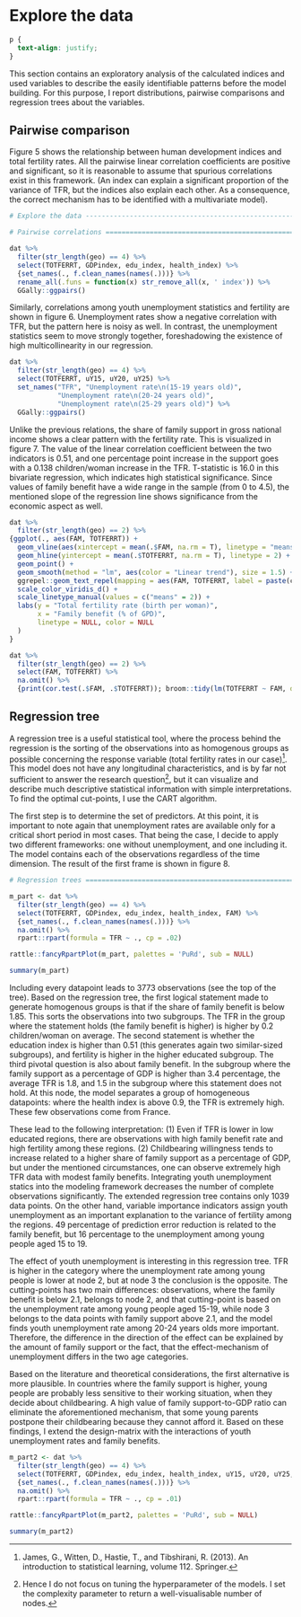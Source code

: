 # Explore the data {#Chapter-4}

```css
p {
  text-align: justify;
}
```


This section contains an exploratory analysis of the calculated indices and used variables to describe the easily identifiable patterns before the model building. For this purpose, I report distributions, pairwise comparisons and regression trees about the variables.

## Pairwise comparison

Figure 5 shows the relationship between human development indices and total fertility rates. All the pairwise linear correlation coefficients are positive and significant, so it is reasonable to assume that spurious correlations exist in this framework. (An index can explain a significant proportion of the variance of TFR, but the indices also explain each other. As a consequence, the correct mechanism has to be identified with a multivariate model).

```r

# Explore the data ----------------------------------------------------------------------

# Pairwise correlations =================================================================

dat %>% 
  filter(str_length(geo) == 4) %>% 
  select(TOTFERRT, GDPindex, edu_index, health_index) %>% 
  {set_names(., f.clean_names(names(.)))} %>% 
  rename_all(.funs = function(x) str_remove_all(x, ' index')) %>% 
  GGally::ggpairs()

```

Similarly, correlations among youth unemployment statistics and fertility are shown in figure 6. Unemployment rates show a negative correlation with TFR, but the pattern here is noisy as well. In contrast, the unemployment statistics seem to move strongly together, foreshadowing the existence of high multicollinearity in our regression.

```r
dat %>% 
  filter(str_length(geo) == 4) %>% 
  select(TOTFERRT, uY15, uY20, uY25) %>% 
  set_names("TFR", "Unemployment rate\n(15-19 years old)",
            "Unemployment rate\n(20-24 years old)",
            "Unemployment rate\n(25-29 years old)") %>% 
  GGally::ggpairs()

```

Unlike the previous relations, the share of family support in gross national income shows a clear pattern with the fertility rate. This is visualized in figure 7. The value of the linear correlation coefficient between the two indicators is 0.51, and one percentage point increase in the support goes with a 0.138 children/woman increase in the TFR. T-statistic is 16.0 in this bivariate regression, which indicates high statistical significance.  Since values of family benefit have a wide range in the sample (from 0 to 4.5), the mentioned slope of the regression line shows significance from the economic aspect as well.

```r
dat %>% 
  filter(str_length(geo) == 2) %>% 
{ggplot(., aes(FAM, TOTFERRT)) + 
  geom_vline(aes(xintercept = mean(.$FAM, na.rm = T), linetype = "means")) +
  geom_hline(yintercept = mean(.$TOTFERRT, na.rm = T), linetype = 2) +
  geom_point() +
  geom_smooth(method = "lm", aes(color = "Linear trend"), size = 1.5) +
  ggrepel::geom_text_repel(mapping = aes(FAM, TOTFERRT, label = paste(country, time)), max.overlaps = 5) +
  scale_color_viridis_d() +
  scale_linetype_manual(values = c("means" = 2)) +
  labs(y = "Total fertility rate (birth per woman)", 
       x = "Family benefit (% of GPD)",
       linetype = NULL, color = NULL
  ) 
}

```

```r
dat %>% 
  filter(str_length(geo) == 2) %>% 
  select(FAM, TOTFERRT) %>% 
  na.omit() %>% 
  {print(cor.test(.$FAM, .$TOTFERRT)); broom::tidy(lm(TOTFERRT ~ FAM, data = .))}

```

## Regression tree

A regression tree is a useful statistical tool, where the process behind the regression is the sorting of the observations into as homogenous groups as possible concerning the response variable (total fertility rates in our case)^[James, G., Witten, D., Hastie, T., and Tibshirani, R. (2013). An introduction to statistical learning, volume 112. Springer.]. This model does not have any longitudinal characteristics, and is by far not sufficient to answer the research question^[Hence I do not focus on tuning the hyperparameter of the models. I set the complexity parameter to return a well-visualisable number of nodes.], but it can visualize and describe much descriptive statistical information with simple interpretations. To find the optimal cut-points, I use the CART algorithm.

The first step is to determine the set of predictors. At this point, it is important to note again that unemployment rates are available only for a critical short period in most cases. That being the case, I decide to apply two different frameworks: one without unemployment, and one including it. The model contains each of the observations regardless of the time dimension. The result of the first frame is shown in figure 8.


```r
# Regression trees ======================================================================

m_part <- dat %>% 
  filter(str_length(geo) == 4) %>% 
  select(TOTFERRT, GDPindex, edu_index, health_index, FAM) %>% 
  {set_names(., f.clean_names(names(.)))} %>%
  na.omit() %>% 
  rpart::rpart(formula = TFR ~ ., cp = .02)

rattle::fancyRpartPlot(m_part, palettes = 'PuRd', sub = NULL)

```

```r
summary(m_part)

```

Including every datapoint leads to 3773 observations (see the top of the tree). Based on the regression tree, the first logical statement made to generate homogenous groups is that if the share of family benefit is below 1.85. This sorts the observations into two subgroups. The TFR in the group where the statement holds (the family benefit is higher) is higher by 0.2 children/woman on average. The second statement is whether the education index is higher than 0.51 (this generates again two similar-sized subgroups), and fertility is higher in the higher educated subgroup. The third pivotal question is also about family benefit. In the subgroup where the family support as a percentage of GDP is higher than 3.4 percentage, the average TFR is 1.8, and 1.5 in the subgroup where this statement does not hold. At this node, the model separates a group of homogeneous datapoints: where the health index is above 0.9, the TFR is extremely high. These few observations come from France. 

These lead to the following interpretation: (1) Even if TFR is lower in low educated regions, there are observations with high family benefit rate and high fertility among these regions. (2) Childbearing willingness tends to increase related to a higher share of family support as a percentage of GDP, but under the mentioned circumstances, one can observe extremely high TFR data with modest family benefits.
Integrating youth unemployment statics into the modeling framework decreases the number of complete observations significantly. The extended regression tree contains only 1039 data points. On the other hand, variable importance indicators assign youth unemployment as an important explanation to the variance of fertility among the regions. 49 percentage of prediction error reduction is related to the family benefit, but 16 percentage to the unemployment among young people aged 15 to 19. 

The effect of youth unemployment is interesting in this regression tree. TFR is higher in the category where the unemployment rate among young people is lower at node 2, but at node 3 the conclusion is the opposite. The cutting-points has two main differences: observations, where the family benefit is below 2.1, belongs to node 2, and that cutting-point is based on the unemployment rate among young people aged 15-19, while node 3 belongs to the data points with family support above 2.1, and the model finds youth unemployment rate among 20-24 years olds more important. Therefore, the difference in the direction of the effect can be explained by the amount of family support or the fact, that the effect-mechanism of unemployment differs in the two age categories. 

Based on the literature and theoretical considerations, the first alternative is more plausible. In countries where the family support is higher, young people are probably less sensitive to their working situation, when they decide about childbearing. A high value of family support-to-GDP ratio can eliminate the aforementioned mechanism, that some young parents postpone their childbearing because they cannot afford it. Based on these findings, I extend the design-matrix with the interactions of youth unemployment rates and family benefits.

```r

m_part2 <- dat %>% 
  filter(str_length(geo) == 4) %>% 
  select(TOTFERRT, GDPindex, edu_index, health_index, uY15, uY20, uY25, FAM) %>% 
  {set_names(., f.clean_names(names(.)))} %>%
  na.omit() %>% 
  rpart::rpart(formula = TFR ~ ., cp = .01)

rattle::fancyRpartPlot(m_part2, palettes = 'PuRd', sub = NULL)

```

```r
summary(m_part2)

```
